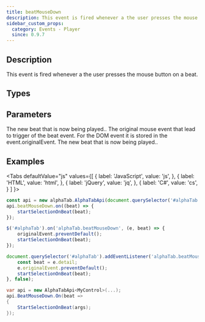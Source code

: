 ```yaml
---
title: beatMouseDown
description: This event is fired whenever a the user presses the mouse button on a beat.
sidebar_custom_props:
  category: Events - Player
  since: 0.9.7
---
```


<SinceBadge since="0.9.7" />


## Description
This event is fired whenever a the user presses the mouse button on a beat.

<EventDescription metadata={metadata} />

## Types

<TypeTable>
    <TypeRow type="js" name="function(beat, originalEvent)" />    
    <TypeRow type="net" name="Action<AlphaTab.Model.Beat>" />    
</TypeTable>

## Parameters

<ParameterTable>
    <ParameterRow platform="js" name="beat" type="alphaTab.model.Beat">
        The new beat that is now being played..
    </ParameterRow>
    <ParameterRow platform="js-jquery" name="originalEvent" type="MouseEvent">
        The original mouse event that lead to trigger of the beat event. For the DOM event it is stored in the event.originalEvent.
    </ParameterRow>
    <ParameterRow platform="net" name="beat" type="AlphaTab.Model.Beat">
        The new beat that is now being played..
    </ParameterRow>
</ParameterTable>

## Examples

<Tabs
  defaultValue="js"
  values={[
    { label: 'JavaScript', value: 'js', },
    { label: 'HTML', value: 'html', },
    { label: 'jQuery', value: 'jq', },
    { label: 'C#', value: 'cs', }
  ]
}>
<TabItem value="js">

```js
const api = new alphaTab.AlphaTabApi(document.querySelector('#alphaTab'));
api.beatMouseDown.on((beat) => {
    startSelectionOnBeat(beat);
});
```

</TabItem>
<TabItem value="jq">

```js
$('#alphaTab').on('alphaTab.beatMouseDown', (e, beat) => {
    originalEvent.preventDefault();
    startSelectionOnBeat(beat);
});
```

</TabItem>
<TabItem value="html">

```js
document.querySelector('#alphaTab').addEventListener('alphaTab.beatMouseDown', (e) => {
    const beat = e.detail;
    e.originalEvent.preventDefault();
    startSelectionOnBeat(beat);
}, false);
```

</TabItem>
<TabItem value="cs">

```cs
var api = new AlphaTabApi<MyControl>(...);
api.BeatMouseDown.On(beat => 
{
    StartSelectionOnBeat(args);
});
```

</TabItem>
</Tabs>